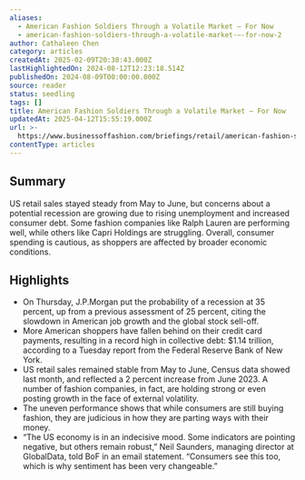 ```yaml
---
aliases:
  - American Fashion Soldiers Through a Volatile Market — For Now
  - american-fashion-soldiers-through-a-volatile-market-—-for-now-2
author: Cathaleen Chen
category: articles
createdAt: 2025-02-09T20:38:43.000Z
lastHighlightedOn: 2024-08-12T12:23:18.514Z
publishedOn: 2024-08-09T00:00:00.000Z
source: reader
status: seedling
tags: []
title: American Fashion Soldiers Through a Volatile Market — For Now
updatedAt: 2025-04-12T15:55:19.000Z
url: >-
  https://www.businessoffashion.com/briefings/retail/american-fashion-soldiers-through-a-volatile-market-for-now/?utm_source=newsletter_professional_thisweek&utm_medium=email&utm_campaign=This_Week_In_Fashion_090824&utm_content=intro
contentType: articles
---
```

## Summary

US retail sales stayed steady from May to June, but concerns about a potential recession are growing due to rising unemployment and increased consumer debt. Some fashion companies like Ralph Lauren are performing well, while others like Capri Holdings are struggling. Overall, consumer spending is cautious, as shoppers are affected by broader economic conditions.

## Highlights

- On Thursday, J.P.Morgan put the probability of a recession at 35 percent, up from a previous assessment of 25 percent, citing the slowdown in American job growth and the global stock sell-off.
- More American shoppers have fallen behind on their credit card payments, resulting in a record high in collective debt: $1.14 trillion, according to a Tuesday report from the Federal Reserve Bank of New York.
- US retail sales remained stable from May to June, Census data showed last month, and reflected a 2 percent increase from June 2023. A number of fashion companies, in fact, are holding strong or even posting growth in the face of external volatility.
- The uneven performance shows that while consumers are still buying fashion, they are judicious in how they are parting ways with their money.
- “The US economy is in an indecisive mood. Some indicators are pointing negative, but others remain robust,” Neil Saunders, managing director at GlobalData, told BoF in an email statement. “Consumers see this too, which is why sentiment has been very changeable.”
